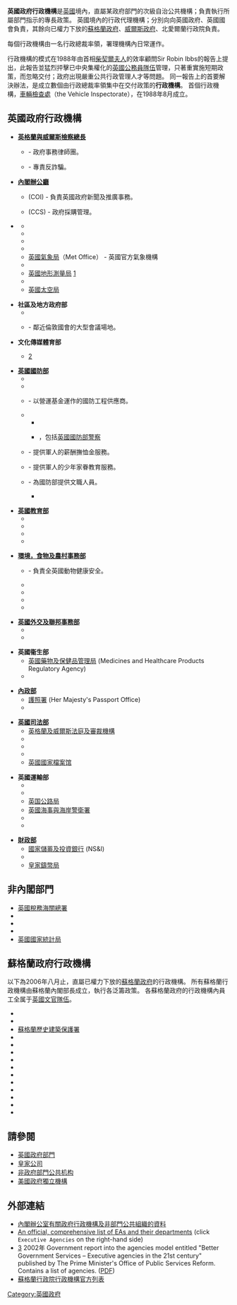 {{noteTA
|G1=PoliticiansUK
|G2=地名
|G3=UK Government
}}
{{PoliticsUK}}
'''英國政府行政機構'''是[[英國|英國]]境內，直屬某政府部門的次級自治公共機構；負責執行所屬部門指示的專長政策。 英國境內的行政代理機構；分別向向英國政府、英國國會負責，其餘向已權力下放的[[蘇格蘭政府|蘇格蘭政府]]、[[威爾斯政府|威爾斯政府]]、北愛爾蘭行政院負責。

每個行政機構由一名行政總裁率領，署理機構內日常運作。 

行政機構的模式在1988年由首相[[柴契爾夫人|柴契爾夫人]]的效率顧問Sir Robin Ibbs的報告上提出，此報告並猛烈抨擊已中央集權化的[[英國文官隊伍|英國公務員隊伍]]管理，只著重實施短期政策，而忽略交付；政府出現嚴重公共行政管理人才等問題。 同一報告上的首要解決辦法，是成立數個由行政總裁率領集中在交付政策的'''行政機構'''。 首個行政機構，[[車輛檢查處|車輛檢查處]]（the Vehicle Inspectorate），在1988年8月成立。

== 英國政府行政機構==

*'''[[英格蘭及威爾斯律政司|英格蘭與威爾斯檢察總長]]'''
**{{link-en|財政部法律政策專員公署|Treasury Solicitor's Department}} - 政府事務律師團。
**{{link-en|國家詐騙调查局|National Fraud Authority}} - 專責反詐騙。

*'''[[英國內閣辦公廳|內閣辦公廳]]'''
**{{link-en|中央新聞辦公室|Central Office of Information}} (COI) - 負責英國政府新聞及推廣事務。
**{{link-en|皇冠商業服務署|Crown Commercial Service}}(CCS) - 政府採購管理。

*'''{{link-en|商業、創新及技能部|Department for Business, Innovation and Skills}}'''
**{{link-en|英國公司註冊大樓|Companies House}}
**{{tsl|en|HM Land Registry|英國土地註冊處}}
**{{link-en|英國公司破產服務處|Insolvency Service}}
**{{link-en|英國專利註冊公署|Intellectual Property Office (United Kingdom)}}
**[[英國氣象局|英國氣象局]]（Met Office） - 英國官方氣象機構
**{{link-en|英國國家量度公署|National Measurement Office}}
**[[英國地形測量局|英國地形測量局]] [https://web.archive.org/web/20030929184627/http://www.ordnancesurvey.gov.uk/]
**{{link-en|技能資助局|Skills Funding Agency}}
**[[英国宇航署|英國太空局]]

*'''社區及地方政府部'''
**{{link-en|英格蘭城鎮規劃督察署|Planning Inspectorate}}
**{{link-en|伊利莎伯二世會議中心|Queen Elizabeth II Conference Centre}} - 鄰近倫敦國會的大型會議場地。

*'''文化傳媒體育部'''
**{{link-en|御苑局|Royal Parks Agency}} [https://web.archive.org/web/20060804081546/http://www.royalparks.gov.uk/]

*'''[[英國國防部|英國國防部]]'''
**{{link-en|國防科技實驗所|Defence Science and Technology Laboratory}}
**{{link-en|國防貯存分配局|Defence Storage and Distribution Agency}}
**{{link-en|國防支援組|Defence Support Group}} - 以營運基金運作的國防工程供應商。
**{{link-en|國防保安審查局|Defence Vetting Agency}}
***{{link-en|約克公爵皇家軍事學校|Duke of York's Royal Military School}}
***{{link-en|國防部警察和保衛局|Ministry of Defence Police and Guarding Agency}}，包括[[英國國防部警察|英國國防部警察]]
**{{link-en|人事及薪俸管理局|People, Pay and Pensions Agency}}- 提供軍人的薪酬撫恤金服務。
**{{link-en|Service Children's Education|Service Children's Education}} - 提供軍人的少年家眷教育服務。
**{{link-en|在職及退伍軍人局|Service Personnel and Veterans Agency}} - 為國防部提供文職人員。
***{{link-en|英國海道測量署|United Kingdom Hydrographic Office}}

*'''[[英國教育部|英國教育部]]''' 
**{{link-en|教育資助局|Education Funding Agency}}
**{{link-en|學校領袖國家學院|National College for School Leadership}}
**{{link-en|教育標準及考試局|Standards and Testing Agency}}
**{{link-en|英国教育部|Teaching Agency|教導局}}

*'''[[英国环境、食品和乡村事务部|環境，食物及農村事務部]] ''' 
**{{link-en|動物衞生及獸醫化驗所|Animal Health and Veterinary Laboratories Agency}} - 負責全英國動物健康安全。
**{{link-en|食物和環境研究局|Food and Environment Research Agency}}
**{{link-en|環境、漁業及水產中心|Centre for Environment, Fisheries and Aquaculture Science}}
**{{link-en|英國鄉郊報償局|Rural Payments Agency}}
**{{link-en|獸犬醫藥司署|Veterinary Medicines Directorate}}

*'''[[外交及聯邦事務部|英國外交及聯邦事務部]]'''
**{{link-en|外交及聯邦事務部|FCO Services|外交部總務署}}
**{{link-en|威爾頓公園會議中心|Wilton Park Conference Centre}}

*'''英國衞生部'''
**[[英國藥物及保健品管理局|英國藥物及保健品管理局]] (Medicines and Healthcare Products Regulatory Agency)
**{{link-en|英格蘭公共衛生處|Public Health England}}

*'''[[英國內政部|內政部]]'''
**[[女皇陛下護照辦公室|護照署]] (Her Majesty's Passport Office)
**{{link-en|國家詐騙調查局|National Fraud Authority}}

*'''[[司法部_(英國)|英國司法部]]'''
**[[女王陛下法院及審裁處事務局|英格蘭及威爾斯法庭及審裁機構]]
**{{link-en|法律援助局|Legal Aid Agency}}
**{{link-en|英國司法部全國囚犯管理處|National Offender Management Service}}
**{{link-en|英國公共監護人辦公室|Office of the Public Guardian}}
**[[英國國家檔案馆|英國國家檔案馆]]

*'''英國運輸部'''
**{{link-en|大不列顛駕駛及車輛牌照局|Driver and Vehicle Licensing Agency}}
**{{link-en|駕駛標準局|Driving Standards Agency}}
**[[英国公路局|英国公路局]]
**[[英國海事與海岸警衛署|英國海事與海岸警衛署]]
**{{lang|en|車輛檢驗及許可證服務處}}
**{{link-en|車輛保證局|Vehicle Certification Agency}}

*'''[[英國財政部|財政部]]'''
**[[國家儲蓄及投資銀行|國家儲蓄及投資銀行]] (NS&I)
**{{link-en|英國債務署|UK Debt Management Office}}
**[[皇家鑄幣局|皇家鑄幣局]]

==非內閣部門==

*[[稅務海關總署|英國稅務海關總署]]
*{{link-en|物業估價署|Valuation Office Agency}}
*{{link-en|林業委員會|Forestry Commission}}
*{{link-en|英國統計管理局|UK Statistics Authority}}
*[[英國國家統計局|英國國家統計局]]

== 蘇格蘭政府行政機構==
以下為2006年八月止，直屬已權力下放的[[蘇格蘭政府|蘇格蘭政府]]的行政機構。  所有蘇格蘭行政機構由蘇格蘭內閣部長成立，執行各泛籌政策。 各蘇格蘭政府的行政機構內員工全属于[[英國文官隊伍|英國文官隊伍]]。


*{{link-en|蘇格蘭破產管理會計師|Accountant in Bankruptcy}}
*{{link-en|蘇格蘭刑事紀錄披露署|Disclosure Scotland}}
*[[蘇格蘭文物局|蘇格蘭歷史建築保護署]]
*{{link-en|蘇格蘭教育署|Education Scotland}}
*{{link-en|蘇格蘭精神健康審裁署|Mental Health Tribunal for Scotland}}
*{{link-en|蘇格蘭國家檔案處|National Archives of Scotland}}
*{{link-en|蘇格蘭註冊總署|Registers of Scotland}}
*{{link-en|蘇格蘭房屋管理局|Scottish Housing Regulator}}
*{{link-en|蘇格蘭監獄署|Scottish Prison Service}}
*{{link-en|蘇格蘭退休金局|Scottish Public Pensions Agency}}
*{{link-en|蘇格蘭社會工作監督局|Social Work Inspection Agency}}
*{{link-en|蘇格蘭學生獎勵局|Student Awards Agency for Scotland}}
*{{link-en|蘇格蘭運輸署|Transport Scotland}}
*{{link-en|蘇格蘭政府檢察總署|Crown Office and Procurator Fiscal Service}}

==請參閱==
*[[英國政府部門|英國政府部門]]
*[[皇家公司|皇家公司]]
*[[非政府部門公共机构|非政府部門公共机构]]
*[[美國政府獨立機構|美國政府獨立機構]]

==外部連結==
*[https://web.archive.org/web/20070128220039/http://www.civilservice.gov.uk/other/agencies/ 內閣辦公室有關政府行政機構及非部門公共組織的資料]
*[https://web.archive.org/web/20060104220528/http://www.knowledgenetwork.gov.uk/elmr/minister.nsf/HOME?OpenFrameSet An official, comprehensive list of EAs and their departments] (click <tt>Executive Agencies</tt> on the right-hand side)
*[http://webarchive.nationalarchives.gov.uk/20060715135335/http://www.number-10.gov.uk/files/PDF/opsr-agenciesm.pdf] 2002年 Government report into the agencies model entitled "Better Government Services – Executive agencies in the 21st century" published by The Prime Minister's Office of Public Services Reform. Contains a list of agencies. ([[Portable_Document_Format|PDF]])
*[http://www.scotland.gov.uk/Topics/Government/public-bodies/government-scotland 蘇格蘭行政院行政機構官方列表]

[[Category:英國政府|Category:英國政府]]